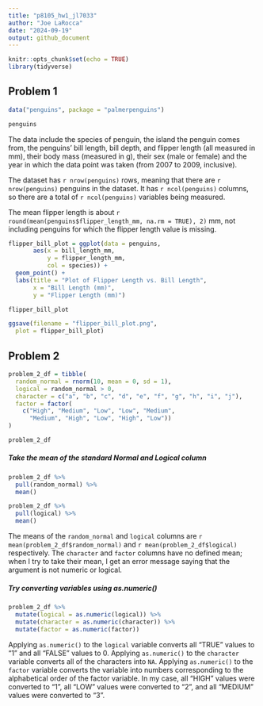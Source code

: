 ```yaml
---
title: "p8105_hw1_jl7033"
author: "Joe LaRocca"
date: "2024-09-19"
output: github_document
---
```


```r
knitr::opts_chunk$set(echo = TRUE)
library(tidyverse)
```

## Problem 1

```r

data("penguins", package = "palmerpenguins")

penguins

```

The data include the species of penguin, the island the penguin comes from, the penguins' bill length, bill depth, and flipper length (all measured in mm), their body mass (measured in g), their sex (male or female) and the year in which the data point was taken (from 2007 to 2009, inclusive).

The dataset has `r nrow(penguins)` rows, meaning that there are `r nrow(penguins)` penguins in the dataset. It has `r ncol(penguins)` columns, so there are a total of `r ncol(penguins)` variables being measured.

The mean flipper length is about `r round(mean(penguins$flipper_length_mm, na.rm = TRUE), 2)` mm, not including penguins for which the flipper length value is missing.

```r

flipper_bill_plot = ggplot(data = penguins, 
       aes(x = bill_length_mm, 
           y = flipper_length_mm,
           col = species)) + 
  geom_point() + 
  labs(title = "Plot of Flipper Length vs. Bill Length",
       x = "Bill Length (mm)",
       y = "Flipper Length (mm)")

flipper_bill_plot

ggsave(filename = "flipper_bill_plot.png",
  plot = flipper_bill_plot)

```

## Problem 2

```r

problem_2_df = tibble(
  random_normal = rnorm(10, mean = 0, sd = 1),
  logical = random_normal > 0,
  character = c("a", "b", "c", "d", "e", "f", "g", "h", "i", "j"),
  factor = factor(
    c("High", "Medium", "Low", "Low", "Medium", 
      "Medium", "High", "Low", "High", "Low"))
)

problem_2_df

```
##### Take the mean of the standard Normal and Logical column

```r

problem_2_df %>% 
  pull(random_normal) %>% 
  mean()

```

```r

problem_2_df %>% 
  pull(logical) %>% 
  mean()

```

The means of the `random_normal` and `logical` columns are `r mean(problem_2_df$random_normal)` and `r mean(problem_2_df$logical)` respectively. The `character` and `factor` columns have no defined mean; when I try to take their mean, I get an error message saying that the argument is not numeric or logical.

##### Try converting variables using as.numeric()

```r

problem_2_df %>% 
  mutate(logical = as.numeric(logical)) %>% 
  mutate(character = as.numeric(character)) %>% 
  mutate(factor = as.numeric(factor))

```
Applying `as.numeric()` to the `logical` variable converts all "TRUE" values to "1" and all "FALSE" values to 0. Applying `as.numeric()` to the `character` variable converts all of the characters into `NA`. Applying `as.numeric()` to the `factor` variable converts the variable into numbers corresponding to the alphabetical order of the factor variable. In my case, all "HIGH" values were converted to "1", all "LOW" values were converted to "2", and all "MEDIUM" values were converted to "3".